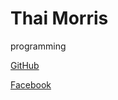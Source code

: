 # Thai Morris

<Skills>

programming

</Skills>

<Personal>

[GitHub](github.com/Thai-Morris)

[Facebook](https://facebook.com/badthai)

</Personal>


